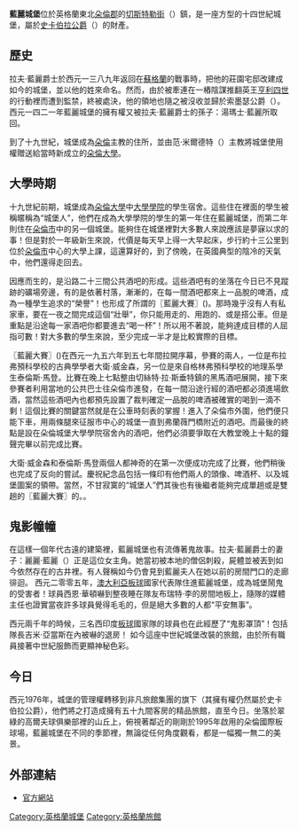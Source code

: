 '''藍麗城堡'''位於英格蘭東北[[達拉謨|朵倫郡]]的[[切斯特勒街|切斯特勒街]]（{{lang|en|Chester-le-Street}}）鎮，是一座方型的十四世紀城堡，屬於[[史卡伯拉公爵|史卡伯拉公爵]]（{{lang|en|Earl of Scarbrough}}）的財產。

==歷史==
拉夫·藍麗爵士於西元一三八九年返回在[[蘇格蘭|蘇格蘭]]的戰事時，把他的莊園宅邸改建成如今的城堡，並以他的姓來命名。然而，由於被牽連在一樁陰謀推翻英王[[亨利四世_(英格蘭)|亨利四世]]的行動裡而遭到監禁，終被處決，他的領地也隨之被沒收並歸於索墨瑟公爵（{{lang|en|Earl of Somerset}}）。西元一四二一年藍麗城堡的擁有權又被拉夫·藍麗爵士的孫子：湯瑪士·藍麗所取回。

到了十九世紀，城堡成為[[達拉謨|朵倫]]主教的住所，並由范·米爾德特（{{lang|en|William Van Mildert}}）主教將城堡使用權贈送給當時新成立的[[達拉謨大學|朵倫大學]]。

==大學時期==
十九世紀前期，城堡成為[[達拉謨大學|朵倫大學]]中[[大學學院|大學學院]]的學生宿舍。這些住在裡面的學生被稱暱稱為“城堡人”，他們在成為大學學院的學生的第一年住在藍麗城堡，而第二年則住在[[達拉謨|朵倫市]]中的另一個城堡。能夠住在城堡裡對大多數人來說應該是夢寐以求的事！但是對於一年級新生來說，代價是每天早上得一大早起床，步行約十三公里到位於[[達拉謨|朵倫市]]中心的大學上課，這還算好的，到了傍晚，在英國典型的陰冷的天氣中，他們還得走回去。

因應而生的，是沿路二十三間公共酒吧的形成。這些酒吧有的坐落在今日已不見蹤跡的礦場旁邊，有的是依著村落，漸漸的，在每一間酒吧都來上一品脫的啤酒，成為一種學生追求的“榮譽”！也形成了所謂的〖藍麗大賽〗({{lang|en|Lumley Run}})。那時幾乎沒有人有私家車，要在一夜之間完成這個“壯舉”，你只能用走的、用跑的、或是搭公車。但是重點是沿途每一家酒吧你都要進去“喝一杯”！所以用不著說，能夠達成目標的人屈指可數！對大多數的學生來說，至少完成一半才是比較實際的目標。

〖藍麗大賽〗({{lang|en|Lumley Run}})在西元一九五六年到五七年間拉開序幕，參賽的兩人，一位是布拉弗預科學校的古典學學者大衛·威金森，另一位是來自格林弗預科學校的地理系學生泰倫斯·馬登。比賽在晚上七點整由切絲特·拉·斯垂特鎮的黑馬酒吧展開，接下來參賽者利用當地的公共巴士往朵倫市進發，在每一間沿途行經的酒吧都必須進場飲酒，當然這些酒吧內也都預先設置了裁判確定一品脫的啤酒被確實的喝到一滴不剩！這個比賽的關鍵當然就是在公車時刻表的掌握！進入了朵倫市外圍，他們便只能下車，用兩條腿來征服市中心的城堡一直到弗蘭薇門橋附近的酒吧。而最後的終點是設在朵倫城堡大學學院宿舍內的酒吧，他們必須要爭取在大教堂晚上十點的鐘聲完畢以前完成比賽。

大衛·威金森和泰倫斯·馬登兩個人都神奇的在第一次便成功完成了比賽，他們稍後也完成了反向的嘗試。慶祝紀念品包括一條印有他們兩人的頭像、啤酒杯、以及城堡圖案的領帶。當然，不甘寂寞的“城堡人”們其後也有後繼者能夠完成單趟或是雙趟的〖藍麗大賽〗的。。

==鬼影幢幢==

在這樣一個年代古遠的建築裡，藍麗城堡也有流傳著鬼故事。拉夫·藍麗爵士的妻子：麗麗·藍麗（{{lang|en|Lady Lily Lumley}}）正是這位女主角。她當初被本地的僧侶刺殺，屍體並被丟到如今依然存在的古井裡。有人聲稱如今仍會見到藍麗夫人在她以前的房間門口的走廊徘迴。
西元二零零五年，[[澳大利亞|澳大利亞]][[板球|板球]]國家代表隊住進藍麗城堡，成為城堡鬧鬼的受害者！球員西恩·華頓嚇到整夜睡在隊友布瑞特·李的房間地板上，隨隊的媒體主任也證實當夜許多球員覺得毛毛的，但是絕大多數的人都“平安無事”。

西元兩千年的時候，三名西印度[[板球|板球]]國家隊的球員也在此經歷了“鬼影罩頂”！包括隊長吉米·亞當斯在內被嚇的退房！
如今這座中世紀城堡改裝的旅館，由於所有職員接著中世紀服飾而更顯神秘色彩。

==今日==
西元1976年，城堡的管理權轉移到非凡旅館集團的旗下（其擁有權仍然屬於史卡伯拉公爵），他們將之打造成擁有五十九間客房的精品旅館，直至今日。坐落於翠綠的高爾夫球俱樂部裡的山丘上，俯視著鄰近的剛剛於1995年啟用的朵倫國際板球場，藍麗城堡在不同的季節裡，無論從任何角度觀看，都是一幅獨一無二的美景。

==外部連結==
*[http://www.lumleycastle.com/ 官方網站] {{Wayback|url=http://www.lumleycastle.com/ |date=20210503091423 }}

[[Category:英格蘭城堡|Category:英格蘭城堡]]
[[Category:英格蘭旅館|Category:英格蘭旅館]]